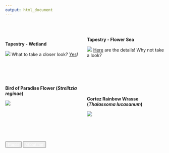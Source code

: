 ```yaml
---
output: html_document
---
```


<br>
<br>


<style>
  .col2 {
    columns: 2 200px;         /* number of columns and width in pixels*/
    -webkit-columns: 2 200px; /* chrome, safari */
    -moz-columns: 2 200px;    /* firefox */
  }
</style>
 
<div class="col2">
**Tapestry - Wetland**

![](gallery/Wetland/1.pic_hd.jpg)
What to take a closer look? [Yes](gallery/tap_wetland.html)!

<br>

**Tapestry - Flower Sea**

![](gallery/Flower_Sea/cover.jpeg)
[Here](gallery/tap_wetland.html) are the details! Why not take a look?

</div>


<br>

 
<div class="col2">
**Bird of Paradise Flower (_Strelitzia reginae_)**

![](gallery/BirdOfParadise.jpg)

<br>
<br>

**Cortez Rainbow Wrasse (*Thalassoma lucasanum*)**

![](gallery/CortezRainbowWrasse.jpg)

</div>

<br><br><br>

<div  align="center" id="footer">
  <button type="button" class="btn btn-primary disabled"><a href="paper.html" style="color:white">Paper</a></button>
  <button type="button" class="btn btn-primary disabled"><a href="about_me.html" style="color:white">About me</a></button>
</div>


